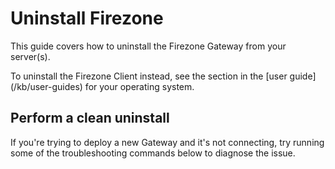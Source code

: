 
# Uninstall Firezone

This guide covers how to uninstall the Firezone Gateway from your server(s).

<Alert color="info">
  To uninstall the Firezone Client instead, see the section in the [user
  guide](/kb/user-guides) for your operating system.
</Alert>

## Perform a clean uninstall

If you're trying to deploy a new Gateway and it's not connecting, try running
some of the troubleshooting commands below to diagnose the issue.

<TabsGroup>
<TabsItem title="Docker" active>

</TabsItem>
<TabsItem title="systemd">

</TabsItem>
</TabsGroup>

<SupportOptions />
